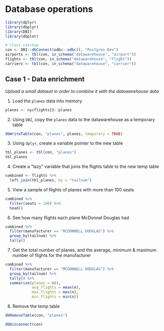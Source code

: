 # Database operations

```r

library(dplyr)
library(dbplyr)
library(DBI)
library(dbplot)

# Class catchup
con <- DBI::dbConnect(odbc::odbc(), "Postgres Dev")
airports <- tbl(con, in_schema("datawarehouse", "airport"))
flights <- tbl(con, in_schema("datawarehouse", "flight"))
carriers <- tbl(con, in_schema("datawarehouse", "carrier"))

```

## Case 1 - Data enrichment
*Upload a small dataset in order to combine it with the datawarehouse data*

1. Load the `planes` data into memory
```r
planes <- nycflights13::planes
```

2. Using `DBI`, copy the `planes` data to the datawarehouse as a temporary table
```r
dbWriteTable(con, "planes", planes, temporary = TRUE)
```

3. Using `dplyr`, create a variable pointer to the new table
```r
tbl_planes <- tbl(con, "planes")
tbl_planes
```

4. Create a "lazy" variable that joins the flights table to the new temp table
```r
combined <- flights %>%
  left_join(tbl_planes, by = "tailnum") 

```

5. View a sample of flights of planes with more than 100 seats
```r
combined %>%
  filter(seats > 100) %>%
  head()
```

6. See how many flights each plane McDonnel Douglas had
```r
combined %>%
  filter(manufacturer == "MCDONNELL DOUGLAS") %>%
  group_by(tailnum) %>%
  tally() 
``` 

7. Get the total number of planes, and the average, minimum & maximum number of flights for the manufacturer
```r
combined %>%
  filter(manufacturer == "MCDONNELL DOUGLAS") %>%
  group_by(tailnum) %>%
  tally() %>%
  summarise(planes = n(),
            avg_flights = mean(n),
            max_flights = max(n),
            min_flights = min(n))
``` 


8. Remove the temp table 
```r
dbRemoveTable(con, "planes")

dbDisconnect(con)
```








